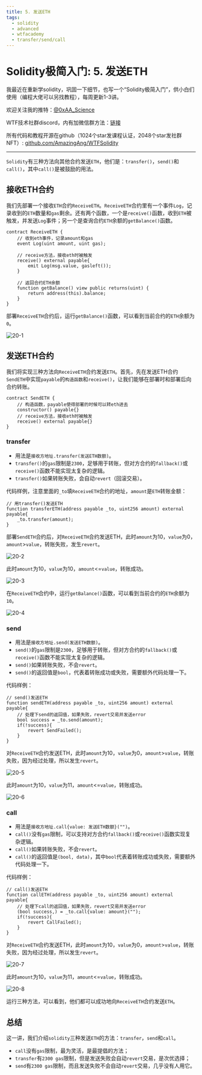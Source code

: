 ```yaml
---
title: 5. 发送ETH
tags:
  - solidity
  - advanced
  - wtfacademy
  - transfer/send/call
---
```


# Solidity极简入门: 5. 发送ETH

<QuizProgress lessonId={SOLIDITY_ADVANCED_LESSON_ID_5} />

我最近在重新学solidity，巩固一下细节，也写一个“Solidity极简入门”，供小白们使用（编程大佬可以另找教程），每周更新1-3讲。

欢迎关注我的推特：[@0xAA_Science](https://twitter.com/0xAA_Science)

WTF技术社群discord，内有加微信群方法：[链接](https://discord.gg/5akcruXrsk)

所有代码和教程开源在github（1024个star发课程认证，2048个star发社群NFT）: [github.com/AmazingAng/WTFSolidity](https://github.com/AmazingAng/WTFSolidity)

-----
`Solidity`有三种方法向其他合约发送`ETH`，他们是：`transfer()`，`send()`和`call()`，其中`call()`是被鼓励的用法。

## 接收ETH合约
我们先部署一个接收`ETH`合约`ReceiveETH`。`ReceiveETH`合约里有一个事件`Log`，记录收到的`ETH`数量和`gas`剩余。还有两个函数，一个是`receive()`函数，收到`ETH`被触发，并发送`Log`事件；另一个是查询合约`ETH`余额的`getBalance()`函数。
```solidity
contract ReceiveETH {
    // 收到eth事件，记录amount和gas
    event Log(uint amount, uint gas);
    
    // receive方法，接收eth时被触发
    receive() external payable{
        emit Log(msg.value, gasleft());
    }
    
    // 返回合约ETH余额
    function getBalance() view public returns(uint) {
        return address(this).balance;
    }
}
```

部署`ReceiveETH`合约后，运行`getBalance()`函数，可以看到当前合约的`ETH`余额为`0`。

![20-1](./img/20-1.png)

## 发送ETH合约
我们将实现三种方法向`ReceiveETH`合约发送`ETH`。首先，先在发送ETH合约`SendETH`中实现`payable`的`构造函数`和`receive()`，让我们能够在部署时和部署后向合约转账。
```solidity
contract SendETH {
    // 构造函数，payable使得部署的时候可以转eth进去
    constructor() payable{}
    // receive方法，接收eth时被触发
    receive() external payable{}
}
```
### transfer
- 用法是`接收方地址.transfer(发送ETH数额)`。
- `transfer()`的`gas`限制是`2300`，足够用于转账，但对方合约的`fallback()`或`receive()`函数不能实现太复杂的逻辑。
- `transfer()`如果转账失败，会自动`revert`（回滚交易）。

代码样例，注意里面的`_to`填`ReceiveETH`合约的地址，`amount`是`ETH`转账金额：
```solidity
// 用transfer()发送ETH
function transferETH(address payable _to, uint256 amount) external payable{
	_to.transfer(amount);
}
```

部署`SendETH`合约后，对`ReceiveETH`合约发送ETH，此时`amount`为10，`value`为0，`amount`>`value`，转账失败，发生`revert`。

![20-2](./img/20-2.png)

此时`amount`为10，`value`为10，`amount`<=`value`，转账成功。

![20-3](./img/20-3.png)

在`ReceiveETH`合约中，运行`getBalance()`函数，可以看到当前合约的`ETH`余额为`10`。

![20-4](./img/20-4.png)

### send

- 用法是`接收方地址.send(发送ETH数额)`。
- `send()`的`gas`限制是`2300`，足够用于转账，但对方合约的`fallback()`或`receive()`函数不能实现太复杂的逻辑。
- `send()`如果转账失败，不会`revert`。
- `send()`的返回值是`bool`，代表着转账成功或失败，需要额外代码处理一下。

代码样例：
```solidity
// send()发送ETH
function sendETH(address payable _to, uint256 amount) external payable{
    // 处理下send的返回值，如果失败，revert交易并发送error
    bool success = _to.send(amount);
    if(!success){
    	revert SendFailed();
    }
}
```

对`ReceiveETH`合约发送ETH，此时`amount`为10，`value`为0，`amount`>`value`，转账失败，因为经过处理，所以发生`revert`。

![20-5](./img/20-5.png)

此时`amount`为10，`value`为11，`amount`<=`value`，转账成功。

![20-6](./img/20-6.png)

### call

- 用法是`接收方地址.call{value: 发送ETH数额}("")`。
- `call()`没有`gas`限制，可以支持对方合约`fallback()`或`receive()`函数实现复杂逻辑。
- `call()`如果转账失败，不会`revert`。
- `call()`的返回值是`(bool, data)`，其中`bool`代表着转账成功或失败，需要额外代码处理一下。

代码样例：
```solidity
// call()发送ETH
function callETH(address payable _to, uint256 amount) external payable{
    // 处理下call的返回值，如果失败，revert交易并发送error
    (bool success,) = _to.call{value: amount}("");
    if(!success){
    	revert CallFailed();
    }
}
```

对`ReceiveETH`合约发送ETH，此时`amount`为10，`value`为0，`amount`>`value`，转账失败，因为经过处理，所以发生`revert`。

![20-7](./img/20-7.png)

此时`amount`为10，`value`为11，`amount`<=`value`，转账成功。

![20-8](./img/20-8.png)

运行三种方法，可以看到，他们都可以成功地向`ReceiveETH`合约发送`ETH`。

## 总结
这一讲，我们介绍`solidity`三种发送`ETH`的方法：`transfer`，`send`和`call`。
- `call`没有`gas`限制，最为灵活，是最提倡的方法；
- `transfer`有`2300 gas`限制，但是发送失败会自动`revert`交易，是次优选择；
- `send`有`2300 gas`限制，而且发送失败不会自动`revert`交易，几乎没有人用它。

<QuizForm lessonId={SOLIDITY_ADVANCED_LESSON_ID_5} />


